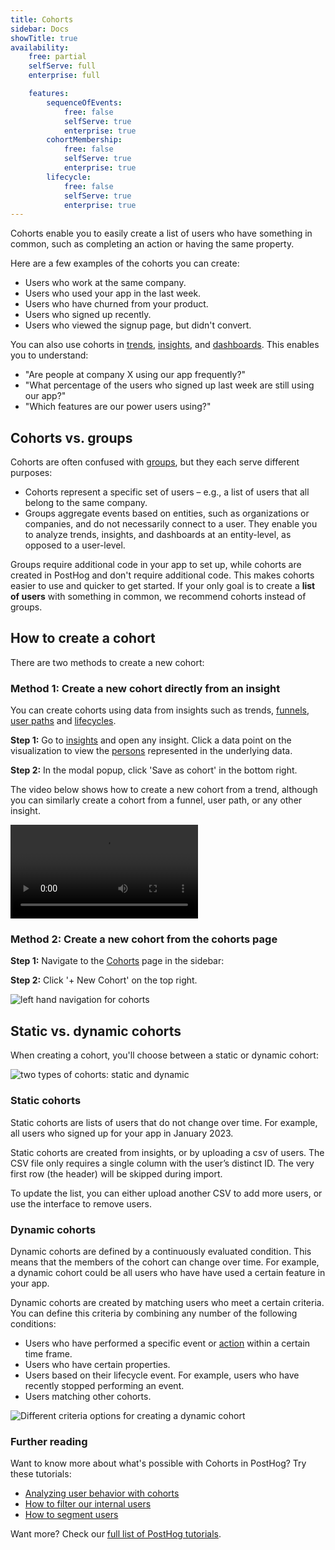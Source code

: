 ```yaml
---
title: Cohorts
sidebar: Docs
showTitle: true
availability:
    free: partial
    selfServe: full
    enterprise: full

    features:
        sequenceOfEvents:
            free: false
            selfServe: true
            enterprise: true
        cohortMembership:
            free: false
            selfServe: true
            enterprise: true
        lifecycle:
            free: false
            selfServe: true
            enterprise: true
---
```


Cohorts enable you to easily create a list of users who have something in common, such as completing an action or having the same property.

Here are a few examples of the cohorts you can create:

- Users who work at the same company.
- Users who used your app in the last week.
- Users who have churned from your product.
- Users who signed up recently.
- Users who viewed the signup page, but didn't convert.

You can also use cohorts in [trends](/docs/product-analytics/trends), [insights](/docs/product-analytics/insights), and [dashboards](/docs/product-analytics/dashboards). This enables you to understand:

- "Are people at company X using our app frequently?"
- "What percentage of the users who signed up last week are still using our app?"
- "Which features are our power users using?"

## Cohorts vs. groups

Cohorts are often confused with [groups](/docs/product-analytics/group-analytics), but they each serve different purposes:

- Cohorts represent a specific set of users – e.g., a list of users that all belong to the same company.
- Groups aggregate events based on entities, such as organizations or companies, and do not necessarily connect to a user. They enable you to analyze trends, insights, and dashboards at an entity-level, as opposed to a user-level.
 
Groups require additional code in your app to set up, while cohorts are created in PostHog and don't require additional code. This makes cohorts easier to use and quicker to get started. If your only goal is to create a **list of users** with something in common, we recommend cohorts instead of groups.

## How to create a cohort

There are two methods to create a new cohort:

### Method 1: Create a new cohort directly from an insight

You can create cohorts using data from insights such as trends, [funnels](/docs/product-analytics/funnels), [user paths](/docs/product-analytics/paths) and [lifecycles](/docs/product-analytics/lifecycle).

**Step 1:** Go to [insights](https://app.posthog.com/insights) and open any insight. Click a data point on the visualization to view the [persons](/docs/data/persons) represented in the underlying data.

**Step 2:** In the modal popup, click 'Save as cohort' in the bottom right.

The video below shows how to create a new cohort from a trend, although you can similarly create a cohort from a funnel, user path, or any other insight.

![How to create a cohort from a trend](../../images/features/cohorts/create-cohort-from-trend.mp4)

### Method 2: Create a new cohort from the cohorts page

**Step 1:** Navigate to the [Cohorts](https://app.posthog.com/cohorts) page in the sidebar:

**Step 2:** Click '+ New Cohort' on the top right.

![left hand navigation for cohorts](../../images/features/cohorts/cohorts-page.png)

## Static vs. dynamic cohorts

When creating a cohort, you'll choose between a static or dynamic cohort:

![two types of cohorts: static and dynamic](../../images/features/cohorts/static-and-dynamic-cohorts.png)

### Static cohorts
Static cohorts are lists of users that do not change over time. For example, all users who signed up for your app in January 2023. 

Static cohorts are created from insights, or by uploading a csv of users. The CSV file only requires a single column with the user’s distinct ID. The very first row (the header) will be skipped during import.

To update the list, you can either upload another CSV to add more users, or use the interface to remove users.

### Dynamic cohorts
Dynamic cohorts are defined by a continuously evaluated condition. This means that the members of the cohort can change over time. For example, a dynamic cohort could be all users who have have used a certain feature in your app.

Dynamic cohorts are created by matching users who meet a certain criteria. You can define this criteria by combining any number of the following conditions:

- Users who have performed a specific event or [action](/docs/user-guides/actions) within a certain time frame.
- Users who have certain properties.
- Users based on their lifecycle event. For example, users who have recently stopped performing an event.
- Users matching other cohorts.

![Different criteria options for creating a dynamic cohort](../../images/features/cohorts/creating-dynamic-cohorts.png)

### Further reading

Want to know more about what's possible with Cohorts in PostHog? Try these tutorials:

-   [Analyzing user behavior with cohorts](/tutorials/cohorts)
-   [How to filter our internal users](/tutorials/filter-internal-users)
-   [How to segment users](/tutorials/how-to-segment-users)

Want more? Check our [full list of PostHog tutorials](https://posthog.com/tutorials).
